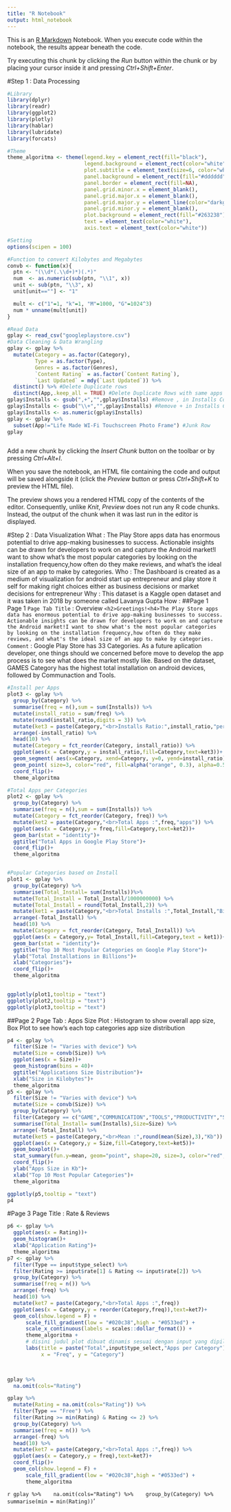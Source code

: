 ---
title: "R Notebook"
output: html_notebook
---

This is an [R Markdown](http://rmarkdown.rstudio.com) Notebook. When you execute code within the notebook, the results appear beneath the code. 

Try executing this chunk by clicking the *Run* button within the chunk or by placing your cursor inside it and pressing *Ctrl+Shift+Enter*. 


#Step 1 : Data Processing
```{r}
#Library
library(dplyr)
library(readr)
library(ggplot2)
library(plotly)
library(hablar)
library(lubridate)
library(forcats)

#Theme
theme_algoritma <- theme(legend.key = element_rect(fill="black"),
                         legend.background = element_rect(color="white", fill="#263238"),
                         plot.subtitle = element_text(size=6, color="white"),
                         panel.background = element_rect(fill="#dddddd"),
                         panel.border = element_rect(fill=NA),
                         panel.grid.minor.x = element_blank(),
                         panel.grid.major.x = element_blank(),
                         panel.grid.major.y = element_line(color="darkgrey", linetype=2),
                         panel.grid.minor.y = element_blank(),
                         plot.background = element_rect(fill="#263238"),
                         text = element_text(color="white"),
                         axis.text = element_text(color="white"))

#Setting
options(scipen = 100)

#Function to convert Kilobytes and Megabytes
convb <- function(x){
  ptn <- "(\\d*(.\\d+)*)(.*)"
  num  <- as.numeric(sub(ptn, "\\1", x))
  unit <- sub(ptn, "\\3", x)             
  unit[unit==""] <- "1" 

  mult <- c("1"=1, "k"=1, "M"=1000, "G"=1024^3)
  num * unname(mult[unit])
}
```

```{r}
#Read Data
gplay <- read_csv("googleplaystore.csv")
#Data Cleaning & Data Wrangling
gplay <- gplay %>% 
  mutate(Category = as.factor(Category),
         Type = as.factor(Type),
         Genres = as.factor(Genres),
         `Content Rating` = as.factor(`Content Rating`),
         `Last Updated` = mdy(`Last Updated`)) %>% 
  distinct() %>% #Delete Duplicate rows
  distinct(App,.keep_all = TRUE) #Delete Duplicate Rows with same apps condition
gplay$Installs <- gsub(",+","",gplay$Installs) #Remove , in Installs Columns
gplay$Installs <- gsub("\\+","",gplay$Installs) #Remove + in Installs Columns
gplay$Installs <- as.numeric(gplay$Installs)
gplay <- gplay %>% 
  subset(App!="Life Made WI-Fi Touchscreen Photo Frame") #Junk Row
gplay

```

```{r}

```


Add a new chunk by clicking the *Insert Chunk* button on the toolbar or by pressing *Ctrl+Alt+I*.

When you save the notebook, an HTML file containing the code and output will be saved alongside it (click the *Preview* button or press *Ctrl+Shift+K* to preview the HTML file).

The preview shows you a rendered HTML copy of the contents of the editor. Consequently, unlike *Knit*, *Preview* does not run any R code chunks. Instead, the output of the chunk when it was last run in the editor is displayed.

#Step 2 : Data Visualization
What : The Play Store apps data has enormous potential to drive app-making businesses to success. Actionable insights can be drawn for developers to work on and capture the Android market!I want to show what's the most popular categories by looking on the installation frequency,how often do they make reviews, and what's the ideal size of an app to make by categories.
Who : The Dashboard is created as a medium of visualization for android start up entrepreneur and play store it self for making right choices either as business decisions or market decisions for entrepreneur
Why : This dataset is a Kaggle open dataset and it was taken in 2018 by someone called Lavanya Gupta
How :
##Page 1
Page 1
`Page Tab Title` : Overview
`<h2>Greetings!<h4>The Play Store apps data has enormous potential to drive app-making businesses to success. Actionable insights can be drawn for developers to work on and capture the Android market!I want to show what's the most popular categories by looking on the installation frequency,how often do they make reviews, and what's the ideal size of an app to make by categories.`
`Comment` : Google Play Store has 33 Categories. As a future aplication developer, one things should we concerned before move to develop the app process is to see what does the market mostly like. Based on the dataset, GAMES Category has the highest total installation on android devices, followed by Communaction and Tools.
```{r}
#Install per Apps
plot3 <- gplay %>% 
  group_by(Category) %>% 
  summarise(freq = n(),sum = sum(Installs)) %>% 
  mutate(install_ratio = sum/freq) %>% 
  mutate(round(install_ratio,digits = 3)) %>%
  mutate(ket3 = paste(Category,"<br>Installs Ratio:",install_ratio,"per application")) %>% 
  arrange(-install_ratio) %>% 
  head(10) %>% 
  mutate(Category = fct_reorder(Category, install_ratio)) %>% 
  ggplot(aes(x = Category,y = install_ratio,fill=Category,text=ket3))+
  geom_segment( aes(x=Category, xend=Category, y=0, yend=install_ratio)) +
  geom_point( size=3, color="red", fill=alpha("orange", 0.3), alpha=0.5, shape=21, stroke=2)+
  coord_flip()+
  theme_algoritma

#Total Apps per Categories
plot2 <- gplay %>% 
  group_by(Category) %>% 
  summarise(freq = n(),sum = sum(Installs)) %>% 
  mutate(Category = fct_reorder(Category, freq)) %>% 
  mutate(ket2 = paste(Category,"<br>Total Apps :",freq,"apps")) %>% 
  ggplot(aes(x = Category,y = freq,fill=Category,text=ket2))+
  geom_bar(stat = "identity")+
  ggtitle("Total Apps in Google Play Store")+
  coord_flip()+
  theme_algoritma


#Popular Categories based on Install
plot1 <- gplay %>% 
  group_by(Category) %>% 
  summarise(Total_Install= sum(Installs))%>% 
  mutate(Total_Install = Total_Install/1000000000) %>% 
  mutate(Total_Install = round(Total_Install,2)) %>%
  mutate(ket1 = paste(Category,"<br>Total Installs :",Total_Install,"Billions+")) %>% 
  arrange(-Total_Install) %>% 
  head(10) %>% 
  mutate(Category = fct_reorder(Category, Total_Install)) %>%
  ggplot(aes(x = Category,y= Total_Install,fill=Category,text = ket1))+
  geom_bar(stat = "identity")+
  ggtitle("Top 10 Most Popular Categories on Google Play Store")+
  ylab("Total Installations in Billions")+
  xlab("Categories")+
  coord_flip()+
  theme_algoritma
  
```
```{r}
ggplotly(plot1,tooltip = "text")
ggplotly(plot2,tooltip = "text")
ggplotly(plot3,tooltip = "text")
```
##Page 2
Page Tab : Apps Size
Plot : Histogram to show overall app size, Box Plot to see how's each top categories app size distribution
```{r}
p4 <- gplay %>% 
  filter(Size != "Varies with device") %>% 
  mutate(Size = convb(Size)) %>% 
  ggplot(aes(x = Size))+
  geom_histogram(bins = 40)+
  ggtitle("Applications Size Distribution")+
  xlab("Size in Kilobytes")+
  theme_algoritma
p5 <- gplay %>% 
  filter(Size != "Varies with device") %>% 
  mutate(Size = convb(Size)) %>%
  group_by(Category) %>% 
  filter(Category == c("GAME","COMMUNICATION","TOOLS","PRODUCTIVITY","SOCIAL","PHOTOGRAPHY","FAMILY","VIDEO_PLAYERS","TRAVEL_AND_LOCAL","NEWS_AND_MAGAZINES")) %>% 
  summarise(Total_Install= sum(Installs),Size=Size) %>% 
  arrange(-Total_Install) %>% 
  mutate(ket5 = paste(Category,"<br>Mean :",round(mean(Size),3),"Kb")) %>%
  ggplot(aes(x = Category,y = Size,fill=Category,text=ket5))+
  geom_boxplot()+
  stat_summary(fun.y=mean, geom="point", shape=20, size=3, color="red", fill="red") +
  coord_flip()+
  ylab("Apps Size in Kb")+
  xlab("Top 10 Most Popular Categories")+
  theme_algoritma
```
```{r}
ggplotly(p5,tooltip = "text")
p4
```
#Page 3
Page Title : Rate & Reviews
```{r}
p6 <- gplay %>% 
  ggplot(aes(x = Rating))+
  geom_histogram()+
  xlab("Application Rating")+
  theme_algoritma
p7 <- gplay %>%
  filter(Type == input$type_select) %>% 
  filter(Rating >= input$rate[1] & Rating <= input$rate[2]) %>% 
  group_by(Category) %>% 
  summarise(freq = n()) %>% 
  arrange(-freq) %>% 
  head(10) %>% 
  mutate(ket7 = paste(Category,"<br>Total Apps :",freq))
  ggplot(aes(x = Category,y = reorder(Category,freq)),text=ket7)+
  geom_col(show.legend = F) +
      scale_fill_gradient(low = "#020c38",high = "#0533ed") +
      scale_x_continuous(labels = scales::dollar_format()) +
      theme_algoritma +
      # disini judul plot dibuat dinamis sesuai dengan input yang dipilih
      labs(title = paste("Total",input$type_select,"Apps per Category"),
           x = "Freq", y = "Category")

  
```

```{r}
gplay %>%
  na.omit(cols="Rating")
```



```{r}
gplay %>%
  mutate(Rating = na.omit(cols="Rating")) %>% 
  filter(Type == "Free") %>% 
  filter(Rating >= min(Rating) & Rating <= 2) %>% 
  group_by(Category) %>% 
  summarise(freq = n()) %>% 
  arrange(-freq) %>% 
  head(10) %>% 
  mutate(ket7 = paste(Category,"<br>Total Apps :",freq)) %>% 
  ggplot(aes(x = Category,y = freq),text=ket7)+
  coord_flip()+
  geom_col(show.legend = F) +
      scale_fill_gradient(low = "#020c38",high = "#0533ed") +
      theme_algoritma


```
```{r}
gplay %>% 
  na.omit(cols="Rating") %>% 
  group_by(Category) %>% 
  summarise(min = min(Rating))
```'

